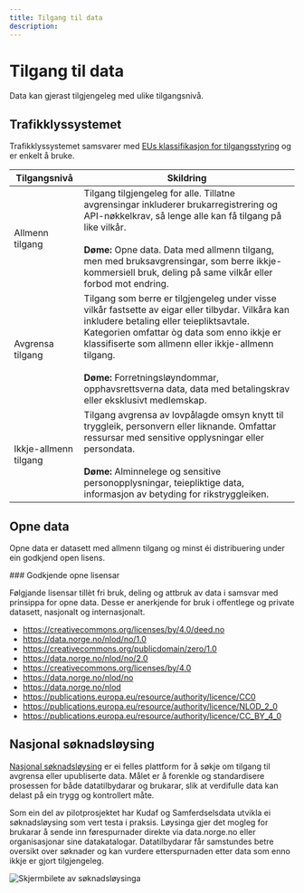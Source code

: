 ```yaml
---
title: Tilgang til data
description:
---
```


# Tilgang til data

<Ingress size='xs'>Data kan gjerast tilgjengeleg med ulike tilgangsnivå.</Ingress>

## Trafikklyssystemet

Trafikklyssystemet samsvarer med [EUs klassifikasjon for tilgangsstyring](https://op.europa.eu/en/web/eu-vocabularies/concept-scheme/-/resource?uri=http://publications.europa.eu/resource/authority/access-right) og er enkelt å bruke.

| Tilgangsnivå                                    | Skildring                                                                                                                                                                                                                                                                                                                                                                    |
| ----------------------------------------------- | ---------------------------------------------------------------------------------------------------------------------------------------------------------------------------------------------------------------------------------------------------------------------------------------------------------------------------------------------------------------------------- |
| <Tag color="success">Allmenn tilgang</Tag>      | Tilgang tilgjengeleg for alle. Tillatne avgrensingar inkluderer brukarregistrering og API-nøkkelkrav, så lenge alle kan få tilgang på like vilkår. <br /><br/> **Døme:** Opne data. Data med allmenn tilgang, men med bruksavgrensingar, som berre ikkje-kommersiell bruk, deling på same vilkår eller forbod mot endring.                                                   |
| <Tag color="warning">Avgrensa tilgang</Tag>     | Tilgang som berre er tilgjengeleg under visse vilkår fastsette av eigar eller tilbydar. Vilkåra kan inkludere betaling eller teiepliktsavtale. Kategorien omfattar òg data som enno ikkje er klassifiserte som allmenn eller ikkje-allmenn tilgang. <br /><br/> **Døme:** Forretningsløyndommar, opphavsrettsverna data, data med betalingskrav eller eksklusivt medlemskap. |
| <Tag color="danger">Ikkje-allmenn tilgang</Tag> | Tilgang avgrensa av lovpålagde omsyn knytt til tryggleik, personvern eller liknande. Omfattar ressursar med sensitive opplysningar eller persondata. <br /><br/> **Døme:** Alminnelege og sensitive personopplysningar, teiepliktige data, informasjon av betyding for rikstryggleiken.                                                                                      |

## Opne data

Opne data er datasett med allmenn tilgang og minst éi distribuering under ein godkjend open lisens.

<Alert severity='success'>
### Godkjende opne lisensar

Følgjande lisensar tillèt fri bruk, deling og attbruk av data i samsvar med prinsippa for opne data. Desse er anerkjende for bruk i offentlege og private datasett, nasjonalt og internasjonalt.

- https://creativecommons.org/licenses/by/4.0/deed.no
- https://data.norge.no/nlod/no/1.0
- https://creativecommons.org/publicdomain/zero/1.0
- https://data.norge.no/nlod/no/2.0
- https://creativecommons.org/licenses/by/4.0
- https://data.norge.no/nlod/no
- https://data.norge.no/nlod
- https://publications.europa.eu/resource/authority/licence/CC0
- https://publications.europa.eu/resource/authority/licence/NLOD_2_0
- https://publications.europa.eu/resource/authority/licence/CC_BY_4_0
</Alert>

## Nasjonal søknadsløysing

[Nasjonal søknadsløysing](https://frontend-soknad.paas2.uninett.no/) er ei felles plattform for å søkje om tilgang til avgrensa eller upubliserte data. Målet er å forenkle og standardisere prosessen for både datatilbydarar og brukarar, slik at verdifulle data kan delast på ein trygg og kontrollert måte.

Som ein del av pilotprosjektet har Kudaf og Samferdselsdata utvikla ei søknadsløysing som vert testa i praksis. Løysinga gjer det mogleg for brukarar å sende inn førespurnader direkte via data.norge.no eller organisasjonar sine datakatalogar. Datatilbydarar får samstundes betre oversikt over søknader og kan vurdere etterspurnaden etter data som enno ikkje er gjort tilgjengeleg.

![Skjermbilete av søknadsløysinga](https://cms.fellesdatakatalog.digdir.no/uploads/Screenshot_2025_03_10_at_08_27_02_e6006bee2d.png)
